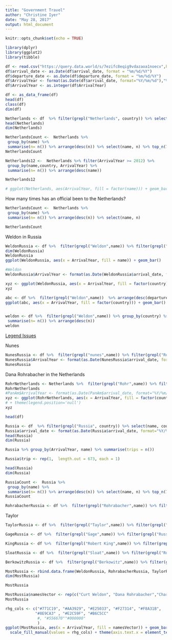 ```yaml
---
title: "Government Travel"
author: "Christine Iyer"
date: "May 28, 2017"
output: html_document
---
```


```r
knitr::opts_chunk$set(echo = TRUE)
```

```r
library(dplyr)
library(ggplot2)
library(tibble)
```

```r
df <- read.csv("https://query.data.world/s/7ezifc8eqig9vdazaoa1noecv",header=T)
df$arrival_date <- as.Date(df$arrival_date, format = "%m/%d/%Y")
df$departure_date <- as.Date(df$departure_date, format = "%m/%d/%Y")
df$ArrivalYear <- format(as.Date(df$arrival_date, format="%Y/%m/%d"),"%Y")
df$ArrivalYear <- as.integer(df$ArrivalYear)
```


```r
df <- as_data_frame(df)
head(df)
class(df)
dim(df)
```


```r
Netherlands <- df  %>% filter(grepl("Netherlands", country)) %>% select(name, country, ArrivalYear) %>% arrange(desc(name)) 
head(Netherlands)
dim(Netherlands)
```


```r
NetherlandsCount <-  Netherlands %>% 
 group_by(name) %>% 
 summarise(n= n()) %>% arrange(desc(n)) %>% select(name, n) %>% top_n(7)
NetherlandsCount

```

```r
Netherlands12 <-  Netherlands %>% filter(ArrivalYear >= 2012) %>% 
 group_by(name,country, ArrivalYear) %>% 
 summarise(n= n()) %>% arrange(desc(name))

Netherlands12
```


```r
# ggplot(Netherlands, aes(ArrivalYear, fill = factor(name))) + geom_bar()
```

How many times has an official been to the Netherlands?

```r
NetherlandsCount <-  Netherlands %>% 
 group_by(name) %>% 
 summarise(n= n()) %>% arrange(desc(n)) %>% select(name, n)

NetherlandsCount
```

Weldon in Russia

```r
WeldonRussia <- df %>%  filter(grepl("Weldon",name)) %>% filter(grepl("Russia", country)) %>% arrange(desc(departure_date))
dim(WeldonRussia)
WeldonRussia
ggplot(WeldonRussia, aes(x = ArrivalYear, fill = name)) + geom_bar()
```

```r
#Weldon
WeldonRussia$ArrivalYear <- format(as.Date(WeldonRussia$arrival_date, format="%Y/%m/%d"),"%Y")
```

```r
xyz <- ggplot(WeldonRussia, aes(x = ArrivalYear, fill = factor(country))) + geom_bar() + theme(legend.position='null') + ggtitle("Weldon in Russia") + theme(axis.text.x = element_text(angle = 90, hjust = 1))
xyz
```

```r
abc <- df %>%  filter(grepl("Weldon",name))  %>% arrange(desc(departure_date))
ggplot(abc, aes(x = ArrivalYear, fill = factor(country))) + geom_bar() + ggtitle("Weldon")


weldon <- df %>%  filter(grepl("Weldon",name)) %>% group_by(country) %>% 
 summarise(n= n()) %>% arrange(desc(n))
weldon
```





[Legend Issues](https://stackoverflow.com/questions/42049243/ggplot2-histogram-legend-too-large)


Nunes

```r
NunesRussia <- df %>%  filter(grepl("nunes",name)) %>% filter(grepl("Russia", country))%>% arrange(desc(departure_date))
NunesRussia$ArrivalYear <- format(as.Date(NunesRussia$arrival_date, format="%Y/%m/%d"),"%Y")
NunesRussia
```

Dana Rohrabacher in the Netherlands

```r
RohrNetherlands <- Netherlands %>%  filter(grepl("Rohr",name)) %>% filter(grepl("Netherlands", country))%>% arrange(desc(ArrivalYear))
RohrNetherlands
#PanAm$ArrivalYear <- format(as.Date(PanAm$arrival_date, format="%Y/%m/%d"),"%Y")
xyz <- ggplot(RohrNetherlands, aes(x = ArrivalYear, fill = factor(country))) + geom_bar() + ggtitle("Dana Rohrabacher in the Netherlands")
# + theme(legend.position='null')
xyz
```

```r
head(df)
```


```r
Russia <- df  %>% filter(grepl("Russia", country)) %>% select(name, country, ArrivalYear, arrival_date) %>% arrange(desc(name)) 
Russia$arrival_date <- format(as.Date(Russia$arrival_date, format="%Y/%m/%d"),"%Y")
head(Russia)
dim(Russia)
```

```r
Russia %>% group_by(ArrivalYear, name) %>% summarise(trips = n())
```



```r
Russia$trip <- rep(1,  length.out = 673, each = 1)

head(Russia)
dim(Russia)

```



```r
RussiaCount <-  Russia %>% 
 group_by(name) %>% 
 summarise(n= n()) %>% arrange(desc(n)) %>% select(name, n) %>% top_n(7)
RussiaCount

```

```r
RohrabacherRussia <- df %>%  filter(grepl("Rohrabacher",name)) %>% filter(grepl("Russia", country)) %>% arrange(desc(departure_date))
```
Taylor
```r
TaylorRussia <- df %>%  filter(grepl("Taylor",name)) %>% filter(grepl("Russia", country)) %>% arrange(desc(departure_date))
```

```r
GageRussia <- df %>%  filter(grepl("Gage",name)) %>% filter(grepl("Russia", country)) %>% arrange(desc(departure_date))
```

```r
KingRussia <- df %>%  filter(grepl("Robert King",name)) %>% filter(grepl("Russia", country)) %>% arrange(desc(departure_date))
```

```r
SloatRussia <- df %>%  filter(grepl("Sloat",name)) %>% filter(grepl("Russia", country)) %>% arrange(desc(departure_date))
```

```r
BerkowitzRussia <- df %>%  filter(grepl("Berkowitz",name)) %>% filter(grepl("Russia", country)) %>% arrange(desc(departure_date))
```

```r
MostRussia <- rbind.data.frame(WeldonRussia, RohrabacherRussia, TaylorRussia, GageRussia, KingRussia, SloatRussia, BerkowitzRussia)
dim(MostRussia)
```

```r
MostRussia
```

```r

MostRussia$namesVector <- rep(c("Curt Weldon", "Dana Rohrabacher","Charles Taylor","Mark Gage","Robert King","Amanda Sloat","Paul Berkowitz"), times = c(22,12,11,8,6,5,5))
MostRussia
```

```r
rhg_cols <- c("#771C19", "#AA3929", "#E25033", "#F27314", "#F8A31B", 
             "#8E9CA3" , "#E2C59F", "#B6C5CC" 
              #, "#556670""#000000"
              )
ggplot(MostRussia, aes(x = ArrivalYear, fill = namesVector)) + geom_bar() + 
  scale_fill_manual(values = rhg_cols) + theme(axis.text.x = element_text(angle = 90, hjust = 1))
```



